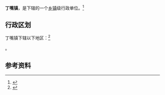 {{中国乡级行政区|32/13/11/107/000}}

'''丁嘴镇'''，是{{PRC admin/fullname|32/13/11/107/000|3}}下辖的一个[[乡镇|乡镇]]级行政单位。<ref>{{PRC admin/ref sgc|{{PRC admin/parent|32/13/11/107/000}}}}</ref>

== 行政区划 ==

丁嘴镇下辖以下地区：<ref>{{PRC admin/ref sgc|32/13/11/107/000}}</ref>

{{PRC admin/children|32/13/11/107/000}}。

== 参考资料 ==

{{reflist}}

{{PRC admin/navcat|32/13/11/107/000}}
{{江苏行政区划小作品}}